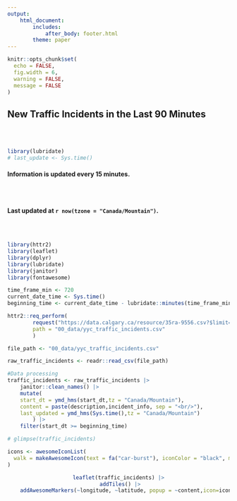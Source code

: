 ```yaml
---
output: 
    html_document:
        includes:
            after_body: footer.html
        theme: paper
---
```

```r
knitr::opts_chunk$set(
  echo = FALSE, 
  fig.width = 6,
  warning = FALSE,
  message = FALSE
)
```

## New Traffic Incidents in the Last 90 Minutes

<br><br>

```r
library(lubridate)
# last_update <- Sys.time()
```

#### Information is updated every 15 minutes. 

<br><br>

**Last updated at `r now(tzone = "Canada/Mountain")`.**

<br><br>



```r
library(httr2)
library(leaflet)
library(dplyr)
library(lubridate)
library(janitor)
library(fontawesome)

time_frame_min <- 720
current_date_time <- Sys.time()
beginning_time <- current_date_time - lubridate::minutes(time_frame_min)

httr2::req_perform(
        request("https://data.calgary.ca/resource/35ra-9556.csv?$limit=10000000"),
        path = "00_data/yyc_traffic_incidents.csv"
        )

file_path <- "00_data/yyc_traffic_incidents.csv"

raw_traffic_incidents <- readr::read_csv(file_path)

#Data processing
traffic_incidents <- raw_traffic_incidents |>
    janitor::clean_names() |>
    mutate(
    start_dt = ymd_hms(start_dt,tz = "Canada/Mountain"),
    content = paste(description,incident_info, sep = "<br/>"),
    last_updated = ymd_hms(Sys.time(),tz = "Canada/Mountain")
        ) |>
    filter(start_dt >= beginning_time)

# glimpse(traffic_incidents)

icons <- awesomeIconList(
  walk = makeAwesomeIcon(text = fa("car-burst"), iconColor = "black", markerColor = "red")
)


```


<center>

```r
leaflet(traffic_incidents) |>
 addTiles() |>
    addAwesomeMarkers(~longitude, ~latitude, popup = ~content,icon=icons)
```


</center>

<br><br>